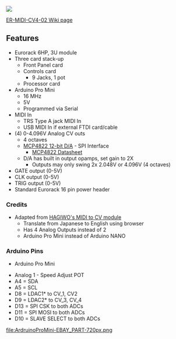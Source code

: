 <img src="http://land-boards.com/blwiki/images/a/a5/ER-MIDI-CV4-02_P1080867-720px.jpg"></img>

[http://land-boards.com/blwiki/index.php?title=ER-MIDI-CV4-02 ER-MIDI-CV4-02 Wiki page]

== Features ==

* Eurorack 6HP, 3U module
* Three card stack-up
** Front Panel card
** Controls card
*** 9 Jacks, 1 pot
** Processor card
* Arduino Pro Mini
** 16 MHz
** 5V
** Programmed via Serial
* MIDI In
** TRS Type A jack MIDI In
** USB MIDI In if external FTDI card/cable
* (4) 0-4.096V Analog CV outs
** 4 octaves
** [https://www.mouser.com/ProductDetail/Microchip-Technology-Atmel/MCP4822-E-P?qs=sGAEpiMZZMtgJDuTUz7Xu5a0A%252BlHhkxt3QSpqvc4zyk%3D MCP4822 12-bit D/A] - SPI Interface
*** [https://www.mouser.com/datasheet/2/268/21953a-8929.pdf MCP4822 Datasheet]
** D/A has built in output opamps, set gain to 2X
*** Outputs may only swing 2x 2.048V or 4.096V (4 octaves)
* GATE output (0-5V)
* CLK output (0-5V)
* TRIG output (0-5V)
* Standard Eurorack 16 pin power header

=== Credits ===

* Adapted from [https://note.com/solder_state/n/n17e028497eba HAGIWO's MIDI to CV module]
** Translate from Japanese to English using browser
** Has 4 Analog Outputs instead of 2
** Arduino Pro Mini instead of Arduino NANO

=== Arduino Pins ===

* Arduino Pro Mini

* Analog 1 - Speed Adjust POT
* A4 = SDA
* A5 = SCL
* D8 = LDAC1* to CV_1, CV2
* D9 = LDAC2* to CV_3, CV_4
* D13 = SPI CSK to both ADCs
* D11 = SPI MOSI to both ADCs
* D10 = SLAVE SELECT to both ADCs

[[file:ArdruinoProMini-EBAY_PART-720px.png]]
